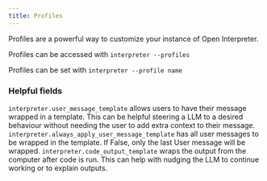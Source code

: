 ```yaml
---
title: Profiles
---
```


Profiles are a powerful way to customize your instance of Open Interpreter.

Profiles can be accessed with `interpreter --profiles`

Profiles can be set with `interpreter --profile name`

### Helpful fields

`interpreter.user_message_template` allows users to have their message wrapped in a template. This can be helpful steering a LLM to a desired behaviour without needing the user to add extra context to their message.
`interpreter.always_apply_user_message_template` has all user messages to be wrapped in the template. If False, only the last User message will be wrapped.
`interpreter.code_output_template` wraps the output from the computer after code is run. This can help with nudging the LLM to continue working or to explain outputs.

